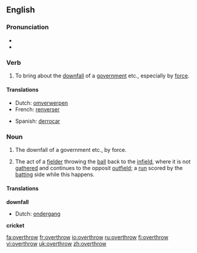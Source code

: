 ==English==

===Pronunciation===
*{{IPA|/ovəɻ'θɻɔʊ/}}
*{{audio|en-us-overthrow.ogg|Audio (US)}}


===Verb===
{{en-verb|overthrows|overthrowing|overthrew|overthrown}}

# To bring about the [[downfall]] of a [[government]] etc., especially by [[force]].

====Translations====
{{top}}
*Dutch: [[omverwerpen]]
*French: [[renverser]]
{{mid}}
*Spanish: [[derrocar]]
{{bottom}}

===Noun===
{{en-noun}}

# The downfall of a government etc., by force.
#{{cricket}} The act of a [[fielder]] throwing the [[ball]] back to the [[infield]], where it is not [[gather]]ed and continues to the opposit [[outfield]]; a [[run]] scored by the [[batting]] side while this happens.

====Translations====
'''downfall'''
{{top}}
*Dutch: [[ondergang]] {{m}}
{{mid}}
{{bottom}}

'''cricket'''
{{top}}
{{mid}}
{{bottom}}

[[fa:overthrow]]
[[fr:overthrow]]
[[io:overthrow]]
[[ru:overthrow]]
[[fi:overthrow]]
[[vi:overthrow]]
[[uk:overthrow]]
[[zh:overthrow]]